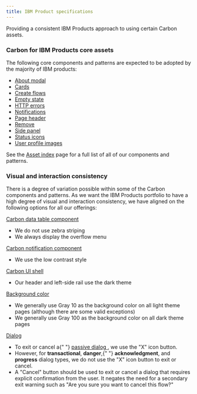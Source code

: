 ```yaml
---
title: IBM Product specifications
---
```


<PageDescription>

Providing a consistent IBM Products approach to using certain Carbon assets.

</PageDescription>

### Carbon for IBM Products core assets

The following core components and patterns are expected to be adopted by the majority of IBM products:

- [About modal](https://pages.github.ibm.com/cdai-design/pal/patterns/about-modal/usage)
- [Cards](https://pages.github.ibm.com/cdai-design/pal/components/card/overview)
- [Create flows](https://www.carbondesignsystem.com/community/patterns/create-flows/)
- [Empty state](https://pages.github.ibm.com/cdai-design/pal/patterns/empty-state/usage)
- [HTTP errors](https://pages.github.ibm.com/cdai-design/pal/patterns/http-errors/usage)
- [Notifications](https://pages.github.ibm.com/cdai-design/pal/patterns/notifications/usage)
- [Page header](https://pages.github.ibm.com/cdai-design/pal/components/page-header/usage)
- [Remove](https://www.carbondesignsystem.com/community/patterns/remove-pattern/)
- [Side panel](https://pages.github.ibm.com/cdai-design/pal/components/side-panel/usage)
- [Status icons](https://pages.github.ibm.com/cdai-design/pal/patterns/status-icons/usage)
- [User profile images](https://pages.github.ibm.com/cdai-design/pal/patterns/user-profile-images/usage)

See the [Asset index](asset-index) page for a full list of all of our components and patterns.

### Visual and interaction consistency

There is a degree of variation possible within some of the Carbon components and patterns. As we want
the IBM Products portfolio to have a high degree of visual and interaction consistency, we have aligned
on the following options for all our offerings:

[Carbon data table component](https://www.carbondesignsystem.com/components/data-table/usage/)

<ul style="margin-top: 0">
  <li>We do not use zebra striping</li>
  <li>We always display the overflow menu</li>
</ul>

[Carbon notification component](https://www.carbondesignsystem.com/components/notification/style/)

<ul style="margin-top: 0">
  <li>We use the low contrast style</li>
</ul>

[Carbon UI shell](https://www.carbondesignsystem.com/components/UI-shell-header/usage)

<ul style="margin-top: 0">
  <li>Our header and left-side rail use the dark theme</li>
</ul>

[Background color](https://www.carbondesignsystem.com/guidelines/color/usage/)

<ul style="margin-top: 0">
  <li>
    We generally use Gray 10 as the background color on all light theme pages
    (although there are some valid exceptions)
  </li>
  <li>
    We generally use Gray 100 as the background color on all dark theme pages
  </li>
</ul>

[Dialog](https://www.carbondesignsystem.com/patterns/dialog-pattern)

<ul style="margin-top: 0">
  <li>
    To exit or cancel a{" "}
    <a href="https://www.carbondesignsystem.com/components/modal/usage#passive-modal">
      passive dialog
    </a>
    , we use the "X" icon button.
  </li>
  <li>
    However, for <strong>transactional</strong>, <strong>danger</strong>,{" "}
    <strong>acknowledgment</strong>, and <strong>progress</strong> dialog
    types, we do not use the "X" icon button to exit or cancel.
  </li>
  <li>
    A "Cancel" button should be used to exit or cancel a dialog that requires
    explicit confirmation from the user. It negates the need for a secondary
    exit warning such as "Are you sure you want to cancel this flow?"
  </li>
</ul>
